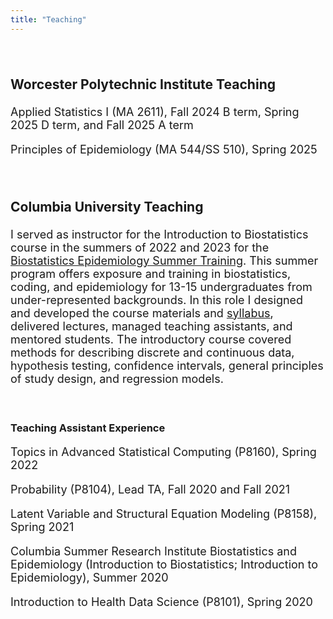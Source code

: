 ```yaml
---
title: "Teaching"
---
```


<font size = "4">

<br>

### Worcester Polytechnic Institute Teaching

Applied Statistics I (MA 2611), Fall 2024 B term, Spring 2025 D term, and Fall 2025 A term

Principles of Epidemiology (MA 544/SS 510), Spring 2025


<br>


### Columbia University Teaching

I served as instructor for the Introduction to Biostatistics course in the summers of 2022 and 2023 for the [Biostatistics Epidemiology Summer Training](https://www.publichealth.columbia.edu/research/programs/biostatistics-epidemiology-summer-training). This summer program offers exposure and training in biostatistics, coding, and epidemiology for 13-15 undergraduates from under-represented backgrounds. In this role I designed and developed the course materials and [syllabus](docs_to_link/syllabus.pdf), delivered lectures, managed teaching assistants, and mentored students. The introductory course covered methods for
describing discrete and continuous data, hypothesis testing, confidence intervals, general
principles of study design, and regression models. 

</font>

<br>


### Teaching Assistant Experience 

<font size = "4">

Topics in Advanced Statistical Computing (P8160), Spring 2022

Probability (P8104), Lead TA, Fall 2020 and Fall 2021

Latent Variable and Structural Equation Modeling (P8158), Spring 2021

Columbia Summer Research Institute Biostatistics and Epidemiology (Introduction to Biostatistics; Introduction to Epidemiology), Summer 2020

Introduction to Health Data Science (P8101), Spring 2020

</font>
